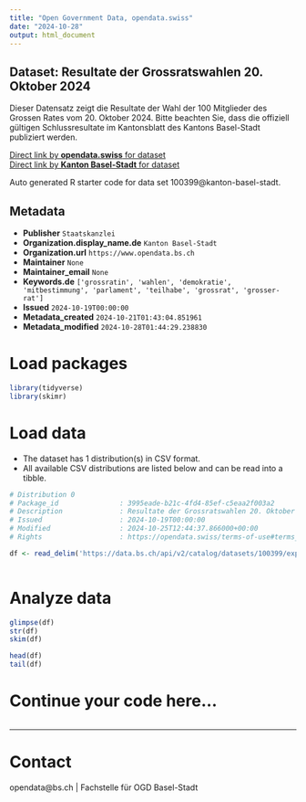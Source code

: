 ```yaml
---
title: "Open Government Data, opendata.swiss"
date: "2024-10-28"
output: html_document
---
```


## Dataset: Resultate der Grossratswahlen 20. Oktober 2024

Dieser Datensatz zeigt die Resultate der Wahl der 100 Mitglieder des Grossen Rates vom 20. Oktober 2024. Bitte beachten Sie, dass die offiziell gültigen Schlussresultate im Kantonsblatt des Kantons Basel-Stadt publiziert werden. 

[Direct link by **opendata.swiss** for dataset](https://opendata.swiss/de/dataset/resultate-der-grossratswahlen-20-oktober-2024)<br>
[Direct link by **Kanton Basel-Stadt** for dataset](https://data.bs.ch/explore/dataset/100399/)

Auto generated R starter code for data set 100399@kanton-basel-stadt.

## Metadata

- **Publisher** `Staatskanzlei`
- **Organization.display_name.de** `Kanton Basel-Stadt`
- **Organization.url** `https://www.opendata.bs.ch`
- **Maintainer** `None`
- **Maintainer_email** `None`
- **Keywords.de** `['grossratin', 'wahlen', 'demokratie', 'mitbestimmung', 'parlament', 'teilhabe', 'grossrat', 'grosser-rat']`
- **Issued** `2024-10-19T00:00:00`
- **Metadata_created** `2024-10-21T01:43:04.851961`
- **Metadata_modified** `2024-10-28T01:44:29.238830`


# Load packages

```r

library(tidyverse)
library(skimr)

```

# Load data

-   The dataset has 1 distribution(s) in CSV format.
-   All available CSV distributions are listed below and can be read into a tibble.

```r

# Distribution 0
# Package_id               : 3995eade-b21c-4fd4-85ef-c5eaa2f003a2
# Description              : Resultate der Grossratswahlen 20. Oktober 2024 (csv)
# Issued                   : 2024-10-19T00:00:00
# Modified                 : 2024-10-25T12:44:37.866000+00:00
# Rights                   : https://opendata.swiss/terms-of-use#terms_by

df <- read_delim('https://data.bs.ch/api/v2/catalog/datasets/100399/exports/csv?use_labels=true')



```

# Analyze data

```r

glimpse(df)
str(df)
skim(df)

head(df)
tail(df)

```

# Continue your code here...

```r

```

------------------------------------------------------------------------

# Contact

opendata@bs.ch | Fachstelle für OGD Basel-Stadt
